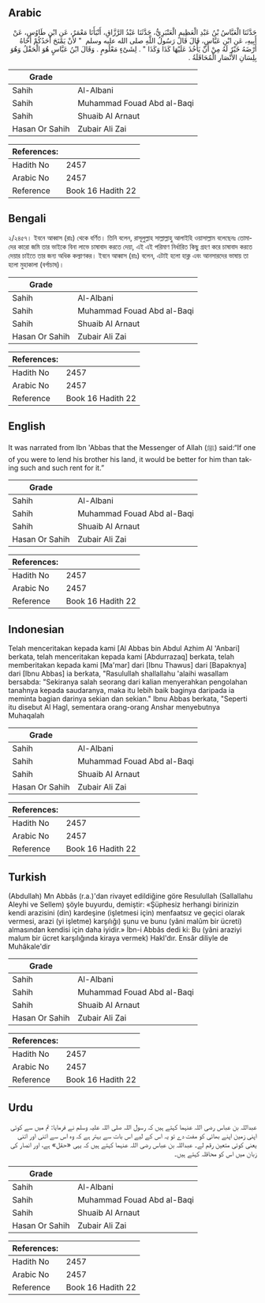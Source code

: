 ## Arabic


<div dir="rtl" lang="ar" style={{fontSize:'larger',backgroundColor:'#f8f9fa',padding:20}}>
حَدَّثَنَا الْعَبَّاسُ بْنُ عَبْدِ الْعَظِيمِ الْعَنْبَرِيُّ، حَدَّثَنَا عَبْدُ الرَّزَّاقِ، أَنْبَأَنَا مَعْمَرٌ، عَنِ ابْنِ طَاوُسٍ، عَنْ أَبِيهِ، عَنِ ابْنِ عَبَّاسٍ، قَالَ قَالَ رَسُولُ اللَّهِ صلى الله عليه وسلم ‏ "‏ لأَنْ يَمْنَحَ أَحَدُكُمْ أَخَاهُ أَرْضَهُ خَيْرٌ لَهُ مِنْ أَنْ يَأْخُذَ عَلَيْهَا كَذَا وَكَذَا ‏"‏ ‏.‏ لِشَىْءٍ مَعْلُومٍ ‏.‏ وَقَالَ ابْنُ عَبَّاسٍ هُوَ الْحَقْلُ وَهُوَ بِلِسَانِ الأَنْصَارِ الْمُحَاقَلَةُ ‏.‏
</div>
<div style={{backgroundColor:'#f8f9fa',padding:20, marginBottom: 10}}><table> <thead> <tr> <th>Grade</th> <th></th> </tr> </thead> <tbody> <tr><td>Sahih</td><td>Al-Albani</td></tr><tr><td>Sahih</td><td>Muhammad Fouad Abd al-Baqi</td></tr><tr><td>Sahih</td><td>Shuaib Al Arnaut</td></tr><tr><td>Hasan Or Sahih</td><td>Zubair Ali Zai</td></tr></tbody></table><table> <thead> <tr> <th>References:</th> <th></th> </tr> </thead> <tbody><tr><td>Hadith No</td><td>2457</td></tr><tr><td>Arabic No</td><td>2457</td></tr><tr><td>Reference</td><td>Book 16 Hadith 22</td></tr></tbody></table></div>

## Bengali


<div dir="ltr" lang="bn" style={{fontSize:'larger',backgroundColor:'#f8f9fa',padding:20}}>
২/২৪৫৭। ইবনে আব্বাস (রাঃ) থেকে বর্ণিত। তিনি বলেন, রাসূলুল্লাহ সাল্লাল্লাহু আলাইহি ওয়াসাল্লাম বলেছেনঃ তোমাদের কারো জমি তার ভাইকে বিনা লাভে চাষাবাদ করতে দেয়া, এই এই পরিমাণ নির্ধারিত কিছু গ্রহণ করে চাষাবাদ করতে দেয়ার চাইতে তার জন্য অধিক কল্যাণকর। ইবনে আব্বাস (রাঃ) বলেন, এটাই হলো হাক্ল এবং আনসারদের ভাষায় তা হলো মুহাকালা (বর্গাচাষ)।
</div>
<div style={{backgroundColor:'#f8f9fa',padding:20, marginBottom: 10}}><table> <thead> <tr> <th>Grade</th> <th></th> </tr> </thead> <tbody> <tr><td>Sahih</td><td>Al-Albani</td></tr><tr><td>Sahih</td><td>Muhammad Fouad Abd al-Baqi</td></tr><tr><td>Sahih</td><td>Shuaib Al Arnaut</td></tr><tr><td>Hasan Or Sahih</td><td>Zubair Ali Zai</td></tr></tbody></table><table> <thead> <tr> <th>References:</th> <th></th> </tr> </thead> <tbody><tr><td>Hadith No</td><td>2457</td></tr><tr><td>Arabic No</td><td>2457</td></tr><tr><td>Reference</td><td>Book 16 Hadith 22</td></tr></tbody></table></div>

## English


<div dir="ltr" lang="en" style={{fontSize:'larger',backgroundColor:'#f8f9fa',padding:20}}>
It was narrated from Ibn 'Abbas that the Messenger of Allah (ﷺ) said:“If one of you were to lend his brother his land, it would be better for him than taking such and such rent for it.”
</div>
<div style={{backgroundColor:'#f8f9fa',padding:20, marginBottom: 10}}><table> <thead> <tr> <th>Grade</th> <th></th> </tr> </thead> <tbody> <tr><td>Sahih</td><td>Al-Albani</td></tr><tr><td>Sahih</td><td>Muhammad Fouad Abd al-Baqi</td></tr><tr><td>Sahih</td><td>Shuaib Al Arnaut</td></tr><tr><td>Hasan Or Sahih</td><td>Zubair Ali Zai</td></tr></tbody></table><table> <thead> <tr> <th>References:</th> <th></th> </tr> </thead> <tbody><tr><td>Hadith No</td><td>2457</td></tr><tr><td>Arabic No</td><td>2457</td></tr><tr><td>Reference</td><td>Book 16 Hadith 22</td></tr></tbody></table></div>

## Indonesian


<div dir="ltr" lang="id" style={{fontSize:'larger',backgroundColor:'#f8f9fa',padding:20}}>
Telah menceritakan kepada kami [Al Abbas bin Abdul Azhim Al 'Anbari] berkata, telah menceritakan kepada kami [Abdurrazaq] berkata, telah memberitakan kepada kami [Ma'mar] dari [Ibnu Thawus] dari [Bapaknya] dari [Ibnu Abbas] ia berkata, "Rasulullah shallallahu 'alaihi wasallam bersabda: "Sekiranya salah seorang dari kalian menyerahkan pengolahan tanahnya kepada saudaranya, maka itu lebih baik baginya daripada ia meminta bagian darinya sekian dan sekian." Ibnu Abbas berkata, "Seperti itu disebut Al Hagl, sementara orang-orang Anshar menyebutnya Muhaqalah
</div>
<div style={{backgroundColor:'#f8f9fa',padding:20, marginBottom: 10}}><table> <thead> <tr> <th>Grade</th> <th></th> </tr> </thead> <tbody> <tr><td>Sahih</td><td>Al-Albani</td></tr><tr><td>Sahih</td><td>Muhammad Fouad Abd al-Baqi</td></tr><tr><td>Sahih</td><td>Shuaib Al Arnaut</td></tr><tr><td>Hasan Or Sahih</td><td>Zubair Ali Zai</td></tr></tbody></table><table> <thead> <tr> <th>References:</th> <th></th> </tr> </thead> <tbody><tr><td>Hadith No</td><td>2457</td></tr><tr><td>Arabic No</td><td>2457</td></tr><tr><td>Reference</td><td>Book 16 Hadith 22</td></tr></tbody></table></div>

## Turkish


<div dir="ltr" lang="tr" style={{fontSize:'larger',backgroundColor:'#f8f9fa',padding:20}}>
(Abdullah) Mn Abbâs (r.a.)'dan rivayet edildiğine göre Resulullah (Sallallahu Aleyhi ve Sellem) şöyle buyurdu, demiştir: «Şüphesiz herhangi birinizin kendi arazisini (din) kardeşine (işletmesi için) menfaatsız ve geçici olarak vermesi, arazi (yi işletme) karşılığı) şunu ve bunu (yâni malûm bir ücreti) almasından kendisi için daha iyidir.» İbn-i Abbâs dedi ki: Bu (yâni araziyi malum bir ücret karşılığında kiraya vermek) Hakl'dır. Ensâr diliyle de Muhâkale'dir
</div>
<div style={{backgroundColor:'#f8f9fa',padding:20, marginBottom: 10}}><table> <thead> <tr> <th>Grade</th> <th></th> </tr> </thead> <tbody> <tr><td>Sahih</td><td>Al-Albani</td></tr><tr><td>Sahih</td><td>Muhammad Fouad Abd al-Baqi</td></tr><tr><td>Sahih</td><td>Shuaib Al Arnaut</td></tr><tr><td>Hasan Or Sahih</td><td>Zubair Ali Zai</td></tr></tbody></table><table> <thead> <tr> <th>References:</th> <th></th> </tr> </thead> <tbody><tr><td>Hadith No</td><td>2457</td></tr><tr><td>Arabic No</td><td>2457</td></tr><tr><td>Reference</td><td>Book 16 Hadith 22</td></tr></tbody></table></div>

## Urdu


<div dir="rtl" lang="ur" style={{fontSize:'larger',backgroundColor:'#f8f9fa',padding:20}}>
عبداللہ بن عباس رضی اللہ عنہما کہتے ہیں کہ رسول اللہ صلی اللہ علیہ وسلم نے فرمایا: تم میں سے کوئی اپنی زمین اپنے بھائی کو مفت دے تو یہ اس کے لیے اس بات سے بہتر ہے کہ وہ اس سے اتنی اور اتنی یعنی کوئی متعین رقم لے۔ عبداللہ بن عباس رضی اللہ عنہما کہتے ہیں کہ یہی «حقل» ہے، اور انصار کی زبان میں اس کو محاقلہ کہتے ہیں۔
</div>
<div style={{backgroundColor:'#f8f9fa',padding:20, marginBottom: 10}}><table> <thead> <tr> <th>Grade</th> <th></th> </tr> </thead> <tbody> <tr><td>Sahih</td><td>Al-Albani</td></tr><tr><td>Sahih</td><td>Muhammad Fouad Abd al-Baqi</td></tr><tr><td>Sahih</td><td>Shuaib Al Arnaut</td></tr><tr><td>Hasan Or Sahih</td><td>Zubair Ali Zai</td></tr></tbody></table><table> <thead> <tr> <th>References:</th> <th></th> </tr> </thead> <tbody><tr><td>Hadith No</td><td>2457</td></tr><tr><td>Arabic No</td><td>2457</td></tr><tr><td>Reference</td><td>Book 16 Hadith 22</td></tr></tbody></table></div>